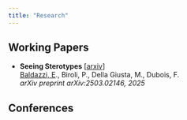 ```yaml
---
title: "Research"
---
```


## **Working Papers**

-   **Seeing Sterotypes** \[[arxiv](https://arxiv.org/abs/2503.02146)\]\
    [Baldazzi, E]{.underline}., Biroli, P., Della Giusta, M., Dubois, F.\
    *arXiv preprint arXiv:2503.02146, 2025*


## **Conferences**


